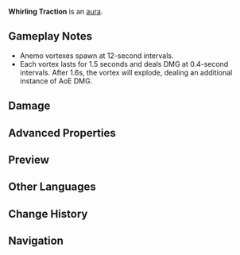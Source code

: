 {{Status Infobox
|image      = Whirling Traction.png
|type       = Auras
|appearance = [[Sumeru]] [[Bounties]]
|effect     = (Enemy) will occasionally unleash Anemo vortexes that will pull nearby characters in and deal {{Color|Anemo DMG}} to characters within their AoE.
}}
'''Whirling Traction''' is an [[aura]].

==Gameplay Notes==
* Anemo vortexes spawn at 12-second intervals.
* Each vortex lasts for 1.5 seconds and deals DMG at 0.4-second intervals. After 1.6s, the vortex will explode, dealing an additional instance of AoE DMG.

==Damage==
{{Environmental Damage|1|Anemo vortex DoT|truedamage=2}}
{{Environmental Damage|3|Anemo vortex explosion|truedamage=2}}

==Advanced Properties==
{{Advanced Properties
|title   = DoT
|gu      = 1U
|icdtag  = DoT
|icdtype = 2.5s/3 Hits
|poise   = 30
|impulse = 2

|title2   = DoT
|gu2      = 2U
|icdtag2  = none
|poise2   = 200
|impulse2 = 5
}}

==Preview==
{{Preview
|f1 = Whirling Traction Preview
}}

==Other Languages==
{{Other Languages
|en      = Whirling Traction
|zhs     = 引聚涡流
|zhs_rm  = Yǐnjù Wōliú
|zht     = 引聚渦流
|zht_rm  = Yǐnjù Wōliú
|zh_tl   = 
|ja      = ワーリングトラクション
|ja_rm   = Waaringu Torakushon
|ja_tl   = Whirling Traction
|ko      = 소용돌이의 견인
|ko_rm   = Soyongdori-ui Gyeonin
|ko_tl   = Traction of Vortex
|es      = Vórtice atrayente
|es_tl   = 
|fr      = Traction tourbillonnante
|fr_tl   = Whirling Traction
|ru      = Вихревая тяга
|ru_tl   = Vortex Traction
|th      = เหนี่ยวนำกระแสลมวน
|th_rm   = 
|th_tl   = 
|vi      = Lốc Xoáy Cuốn Bay
|vi_tl   = 
|de      = Strömung des Wirbels
|de_tl   = 
|id      = Tarikan Pusaran
|id_tl   = Traction of Whirlpool
|pt      = Tração do Turbilhão
|pt_tl   = 
|tr      = Çekim Girdabı
|tr_tl   = 
|it      = Trazione vorticosa
|it_tl   = 
}}

==Change History==
{{Change History|1.0}}

==Navigation==
{{Ley Line Disorder Navbox}}